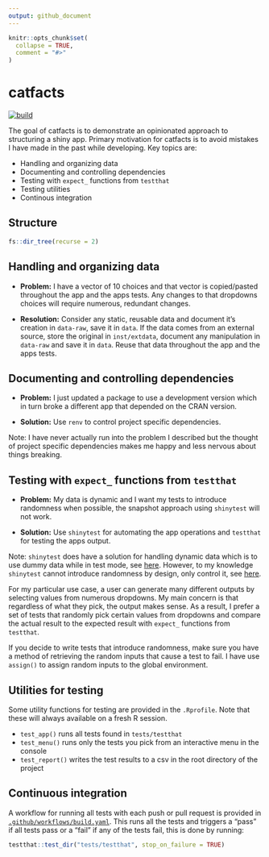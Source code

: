 ```yaml
---
output: github_document
---
```


<!-- README.md is generated from README.Rmd. Please edit that file -->

```r
knitr::opts_chunk$set(
  collapse = TRUE,
  comment = "#>"
)
```

# catfacts

<!-- badges: start -->
[![build](https://github.com/tyluRp/catfacts/workflows/build/badge.svg)](https://github.com/tyluRp/catfacts/actions)
<!-- badges: end -->

The goal of catfacts is to demonstrate an opinionated approach to structuring a shiny app. Primary motivation for catfacts is to avoid mistakes I have made in the past while developing. Key topics are:

* Handling and organizing data
* Documenting and controlling dependencies
* Testing with `expect_` functions from `testthat`
* Testing utilities
* Continous integration

## Structure

```r
fs::dir_tree(recurse = 2)
```

## Handling and organizing data

* **Problem:** I have a vector of 10 choices and that vector is copied/pasted throughout the app and the apps tests. Any changes to that dropdowns choices will require numerous, redundant changes.

* **Resolution:** Consider any static, reusable data and document it's creation in `data-raw`, save it in `data`. If the data comes from an external source, store the original in `inst/extdata`, document any manipulation in `data-raw` and save it in `data`. Reuse that data throughout the app and the apps tests.

## Documenting and controlling dependencies

* **Problem:** I just updated a package to use a development version which in turn broke a different app that depended on the CRAN version.

* **Solution:** Use `renv` to control project specific dependencies. 

Note: I have never actually run into the problem I described but the thought of project specific dependencies makes me happy and less nervous about things breaking.

## Testing with `expect_` functions from `testthat`

* **Problem:** My data is dynamic and I want my tests to introduce randomness when possible, the snapshot approach using `shinytest` will not work.

* **Solution:** Use `shinytest` for automating the app operations and `testthat` for testing the apps output.

Note: `shinytest` does have a solution for handling dynamic data which is to use dummy data while in test mode, see [here](https://rstudio.github.io/shinytest/articles/in-depth.html#dealing-with-dynamic-data). However, to my knowledge `shinytest` cannot introduce randomness by design, only control it, see [here](https://rstudio.github.io/shinytest/articles/in-depth.html#controlling-randomness). 

For my particular use case, a user can generate many different outputs by selecting values from numerous dropdowns. My main concern is that regardless of what they pick, the output makes sense. As a result, I prefer a set of tests that randomly pick certain values from dropdowns and compare the actual result to the expected result with `expect_` functions from `testthat`.

If you decide to write tests that introduce randomness, make sure you have a method of retrieving the random inputs that cause a test to fail. I have use `assign()` to assign random inputs to the global environment.

## Utilities for testing

Some utility functions for testing are provided in the `.Rprofile`. Note that these will always available on a fresh R session.

* `test_app()` runs all tests found in `tests/testthat`
* `test_menu()` runs only the tests you pick from an interactive menu in the console
* `test_report()` writes the test results to a csv in the root directory of the project

## Continuous integration

A workflow for running all tests with each push or pull request is provided in [`.github/workflows/build.yaml`](.github/workflows/build.yaml). This runs all the tests and triggers a "pass" if all tests pass or a "fail" if any of the tests fail, this is done by running:

```r
testthat::test_dir("tests/testthat", stop_on_failure = TRUE)
```
